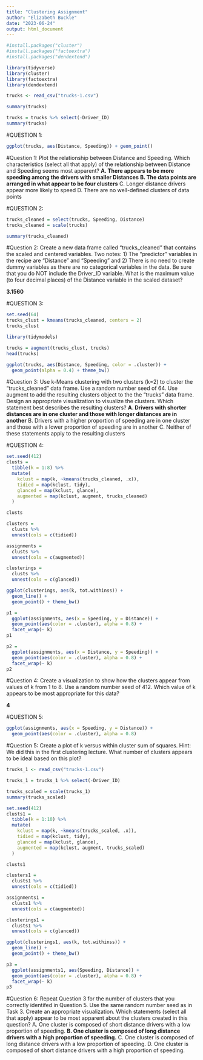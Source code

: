 ---
title: "Clustering Assignment"
author: "Elizabeth Buckle"
date: "2023-06-24"
output: html_document
---

```{r}
#install.packages("cluster")
#install.packages("factoextra")
#install.packages("dendextend")
```

```{r}
library(tidyverse)
library(cluster)
library(factoextra)
library(dendextend)
```

```{r}
trucks <- read_csv("trucks-1.csv")
```

```{r}
summary(trucks)
```

```{r}
trucks = trucks %>% select(-Driver_ID)
summary(trucks)
```
#QUESTION 1: 

```{r}
ggplot(trucks, aes(Distance, Speeding)) + geom_point()
```

#Question 1: Plot the relationship between Distance and Speeding.
Which characteristics (select all that apply) of the relationship between Distance and Speeding seems most apparent?
**A. There appears to be more speeding among the drivers with smaller Distances**
**B. The data points are arranged in what appear to be four clusters**
C. Longer distance drivers appear more likely to speed
D. There are no well-defined clusters of data points

#QUESTION 2: 

```{r}
trucks_cleaned = select(trucks, Speeding, Distance)
trucks_cleaned = scale(trucks)
```

```{r}
summary(trucks_cleaned)
```

#Question 2: Create a new data frame called “trucks_cleaned” that contains the scaled and centered variables.
Two notes: 1) The “predictor” variables in the recipe are “Distance” and “Speeding” and 2) There is no need to create dummy variables as there are no categorical variables in the data. Be sure that you do NOT include the Driver_ID variable.
What is the maximum value (to four decimal places) of the Distance variable in the scaled dataset?

**3.1560**

#QUESTION 3: 

```{r}
set.seed(64)
trucks_clust = kmeans(trucks_cleaned, centers = 2)
trucks_clust
```

```{r}
library(tidymodels)
```


```{r}
trucks = augment(trucks_clust, trucks)
head(trucks)
```

```{r}
ggplot(trucks, aes(Distance, Speeding, color = .cluster)) + 
  geom_point(alpha = 0.4) + theme_bw()
```


#Question 3: Use k-Means clustering with two clusters (k=2) to cluster the “trucks_cleaned” data frame.
Use a random number seed of 64. Use augment to add the resulting clusters object to the the “trucks” data
frame. Design an appropriate visualization to visualize the clusters.
Which statement best describes the resulting clusters?
**A. Drivers with shorter distances are in one cluster and those with longer distances are in another**
B. Drivers with a higher proportion of speeding are in one cluster and those with a lower proportion of
speeding are in another
C. Neither of these statements apply to the resulting clusters


#QUESTION 4:

```{r}
set.seed(412)
clusts = 
  tibble(k = 1:8) %>%
  mutate(
    kclust = map(k, ~kmeans(trucks_cleaned, .x)),
    tidied = map(kclust, tidy),
    glanced = map(kclust, glance),
    augmented = map(kclust, augment, trucks_cleaned)
  )

clusts
```

```{r}
clusters = 
  clusts %>%
  unnest(cols = c(tidied))

assignments =
  clusts %>%
  unnest(cols = c(augmented))

clusterings = 
  clusts %>%
  unnest(cols = c(glanced))
```

```{r}
ggplot(clusterings, aes(k, tot.withinss)) + 
  geom_line() + 
  geom_point() + theme_bw()
```
```{r}
p1 = 
  ggplot(assignments, aes(x = Speeding, y = Distance)) +
  geom_point(aes(color = .cluster), alpha = 0.8) +
  facet_wrap(~ k)
p1
```

```{r}
p2 = 
  ggplot(assignments, aes(x = Distance, y = Speeding)) +
  geom_point(aes(color = .cluster), alpha = 0.8) +
  facet_wrap(~ k)
p2
```

#Question 4: Create a visualization to show how the clusters appear from values of k from 1 to 8. 
Use a random number seed of 412. Which value of k appears to be most appropriate for this data?

**4**

#QUESTION 5:

```{r}
ggplot(assignments, aes(x = Speeding, y = Distance)) +
  geom_point(aes(color = .cluster), alpha = 0.8)
```


#Question 5: Create a plot of k versus within cluster sum of squares. 
Hint: We did this in the first clustering lecture. What number of clusters appears to be ideal based on this plot?


```{r}
trucks_1 <- read_csv("trucks-1.csv")
```

```{r}
trucks_1 = trucks_1 %>% select(-Driver_ID)
```


```{r}
trucks_scaled = scale(trucks_1)
summary(trucks_scaled)
```
```{r}
set.seed(412)
clusts1 = 
  tibble(k = 1:10) %>%
  mutate(
    kclust = map(k, ~kmeans(trucks_scaled, .x)),
    tidied = map(kclust, tidy),
    glanced = map(kclust, glance),
    augmented = map(kclust, augment, trucks_scaled)
  )

clusts1
```

```{r}
clusters1 = 
  clusts1 %>%
  unnest(cols = c(tidied))

assignments1 =
  clusts1 %>%
  unnest(cols = c(augmented))

clusterings1 = 
  clusts1 %>%
  unnest(cols = c(glanced))
```

```{r}
ggplot(clusterings1, aes(k, tot.withinss)) + 
  geom_line() + 
  geom_point() + theme_bw()
```
```{r}
p3 = 
  ggplot(assignments1, aes(Speeding, Distance)) +
  geom_point(aes(color = .cluster), alpha = 0.8) +
  facet_wrap(~ k)
p3
```


#Question 6: Repeat Question 3 for the number of clusters that you correctly identifed in Question 5. 
Use the same random number seed as in Task 3. Create an appropriate visualization.
Which statements (select all that apply) appear to be most apparent about the clusters created in this
question?
A. One cluster is composed of short distance drivers with a low proportion of speeding.
**B. One cluster is composed of long distance drivers with a high proportion of speeding.**
C. One cluster is composed of long distance drivers with a low proportion of speeding.
D. One cluster is composed of short distance drivers with a high proportion of speeding.